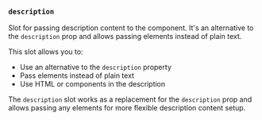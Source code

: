 ### `description`

Slot for passing description content to the component. It's an alternative to the `description` prop and allows passing elements instead of plain text.

This slot allows you to:
- Use an alternative to the `description` property
- Pass elements instead of plain text
- Use HTML or components in the description

The `description` slot works as a replacement for the `description` prop and allows passing any elements for more flexible description content setup.
